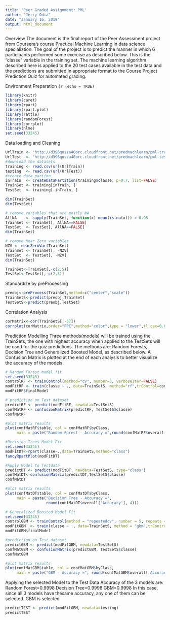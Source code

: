 ---
title: 'Peer Graded Assignment: PML'
author: "Jerry Odia"
date: "January 16, 2019"
output: html_document
---
Overview
The document is the final report of the Peer Assessment project from Coursera's course Practical Machine Learning in data science specializtion. 
The goal of the project is to predict the manner in which 6 participants performed some exercise as described below. This is the "classe" variable in the training set. The machine learning algorithm described here is applied to the 20 test cases available in the test data and the predictions are submitted in appropriate format to the Course Project Prediction Quiz for automated grading.

Environment Preparation
```{r (echo = TRUE)
```
```{r}
library(knitr)
library(caret)
library(rpart)
library(rpart.plot)
library(rattle)
library(randomForest)
library(corrplot)
library(nlme)
set.seed(33245)
```
Data loading and Cleaning
```{r}
UrlTrain <- "http://d396qusza40orc.cloudfront.net/predmachlearn/pml-training.csv"
UrlTest  <- "http://d396qusza40orc.cloudfront.net/predmachlearn/pml-testing.csv"
#download the datasets
training <- read.csv(url(UrlTrain))
testing  <- read.csv(url(UrlTest))
#create data partion
inTrain  <- createDataPartition(training$classe, p=0.7, list=FALSE)
TrainSet <- training[inTrain, ]
TestSet  <- training[-inTrain, ]
```
```{r}
dim(TrainSet)
dim(TestSet)
```
```{r}
# remove variables that are mostly NA
AllNA    <- sapply(TrainSet, function(x) mean(is.na(x))) > 0.95
TrainSet <- TrainSet[, AllNA==FALSE]
TestSet  <- TestSet[, AllNA==FALSE]
dim(TrainSet)
```
```{r}
# remove Near Zero variables
NZV <- nearZeroVar(TrainSet)
TrainSet <- TrainSet[, -NZV]
TestSet  <- TestSet[, -NZV]
dim(TrainSet)
```
```{r}
TrainSet<-TrainSet[,-c(2,5)]
TestSet<-TestSet[,-c(2,5)]
```
Standardize by preProcessing 
```{r}
preobj<-preProcess(TrainSet,method=c("center","scale"))
TrainSetS<-predict(preobj,TrainSet)
TestSetS<-predict(preobj,TestSet)
```
Correlation Analysis
```{r}
corMatrix<-cor(TrainSetS[,-57])
corrplot(corMatrix,order="FPC",method="color",type = "lower",tl.cex=0.8, tl.col = rgb(0,0,0))
```
Prediction Modelling
Three methods(models) will be trained using the TrainSets, the one with highest accuracy when applied to the TestSets will be used for the quiz predictions. The methods are: Random Forests, Decision Tree and Generalized Boosted Model, as described below.
A Confusion Matrix is plotted at the end of each analysis to better visualize the accuracy of the models.
```{r}
# Random Forest model fit
set.seed(33245)
controlRF <- trainControl(method="cv", number=3, verboseIter=FALSE)
modFitRF <- train(classe ~ ., data=TrainSetS, method="rf",trControl=controlRF)
modFitRF$finalModel                          
```
```{r}
# prediction on Test dataset
predictRF <- predict(modFitRF, newdata=TestSetS)
confMatRF <- confusionMatrix(predictRF, TestSetS$classe)
confMatRF
```
```{r}
#plot matrix results
plot(confMatRF$table, col = confMatRF$byClass, 
     main = paste("Random Forest - Accuracy =",round(confMatRF$overall['Accuracy'], 4)))
```
```{r}
#Decision Trees Model Fit
set.seed(33245)
modFitDT<-rpart(classe~.,data=TrainSetS,method="class")
fancyRpartPlot(modFitDT)
```
```{r}
#Apply Model to Testdata
predictDT <- predict(modFitDT, newdata=TestSetS, type="class")
confMatDT<-confusionMatrix(predictDT,TestSetS$classe)
confMatDT
```
```{r}
#plot matrix results
plot(confMatDT$table, col = confMatDT$byClass, 
     main = paste("Decision Tree - Accuracy =",
                  round(confMatDT$overall['Accuracy'], 4)))
```
```{r}
# Generalized Boosted Model Fit
set.seed(33245)
controlGBM <- trainControl(method = "repeatedcv", number = 5, repeats = 1)
modFitGBM  <- train(classe ~ ., data=TrainSetS, method = "gbm",trControl = controlGBM, verbose = FALSE)
modFitGBM$finalModel
```
```{r}
#prediction on Test dataset
predictGBM <- predict(modFitGBM, newdata=TestSetS)
confMatGBM <- confusionMatrix(predictGBM, TestSetS$classe)
confMatGBM
```
```{r}
#plot matrix results
plot(confMatGBM$table, col = confMatGBM$byClass, 
     main = paste("GBM - Accuracy =", round(confMatGBM$overall['Accuracy'], 4)))
```
Applying the selected Model to the Test Data
Accuracy of the 3 models are:
Random Forest=0.9998
Decision Tree=0.9998
GBM=0.9998
In this case, since all 3 models have thesame accuracy, any one of them can be selected. GBM is selected 
```{r}
predictTEST <- predict(modFitGBM, newdata=testing)
predictTEST
```